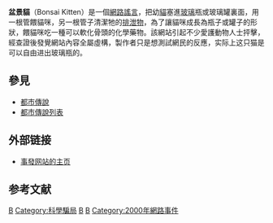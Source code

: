 '''盆景貓'''（Bonsai Kitten）是一個[[網路謠言|網路謠言]]，把幼[[貓|貓]]塞進[[玻璃|玻璃]]瓶或玻璃罐裏面，用一根管餵貓咪，另一根管子清潔牠的[[排泄物|排泄物]]，為了讓貓咪成長為瓶子或罐子的形狀，餵貓咪吃一種可以軟化骨頭的化學藥物。該網站引起不少愛護動物人士抨擊，經查證後發覺網站內容全屬虛構，製作者只是想測試網民的反應，实际上这只猫是可以自由进出玻璃瓶的。

==參見==
*[[都市傳說|都市傳說]]
*[[都市傳說列表|都市傳說列表]]
==外部链接==
*[https://web.archive.org/web/20100604000404/http://www.ding.net/bonsaikitten/index.html 事發网站的主页]

==参考文献==
{{reflist|2}}
{{小作品}}

[[Category:虛構貓|B]]
[[Category:科學騙局|Category:科學騙局]]
[[Category:網路謠言|B]]
[[Category:讽刺类网站|B]]
[[Category:2000年網路事件|Category:2000年網路事件]]
